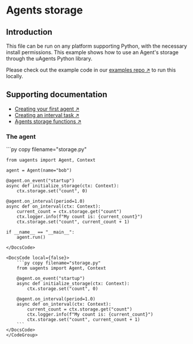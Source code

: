 
# Agents storage

## Introduction

This file can be run on any platform supporting Python, with the necessary install permissions. This example shows how to use an Agent's storage through the uAgents Python library.

Please check out the example code in our [examples repo ↗️](https://github.com/fetchai/uAgent-Examples/tree/main/1-uagents/examples/easy/agent-storage/storage.py) to run this locally.

## Supporting documentation

- [Creating your first agent ↗️](/guides/agents/create-a-uagent)
- [Creating an interval task ↗️](/guides/agents/interval-task)
- [Agents storage functions ↗️](/guides/agents/intermediate/storage-function)

### The agent

<GithubCodeSegment digest="a1c49eb3303e51881f318819b117fb03">
    <CodeSegment
        path="https://github.com/fetchai/uAgent-Examples/blob/main/1-uagents/examples/easy/agent-storage/storage.py"
        lineStart={1}
        lineEnd={16}
        hosted={true}
    />
</GithubCodeSegment>
<CodeGroup dynamic hasCopy isLocalHostedFile digest='a1c49eb3303e51881f318819b117fb03'>

<DocsCode local={true}>
	```py copy filename="storage.py"

	from uagents import Agent, Context
	 
	agent = Agent(name="bob")
	 
	@agent.on_event("startup")
	async def initialize_storage(ctx: Context):
	    ctx.storage.set("count", 0)
	 
	@agent.on_interval(period=1.0)
	async def on_interval(ctx: Context):
	    current_count = ctx.storage.get("count")
	    ctx.logger.info(f"My count is: {current_count}")
	    ctx.storage.set("count", current_count + 1)
	 
	if __name__ == "__main__":
	    agent.run()

```
</DocsCode>

<DocsCode local={false}>
    ```py copy filename="storage.py"
    from uagents import Agent, Context

    @agent.on_event("startup")
    async def initialize_storage(ctx: Context):
        ctx.storage.set("count", 0)

    @agent.on_interval(period=1.0)
    async def on_interval(ctx: Context):
        current_count = ctx.storage.get("count")
        ctx.logger.info(f"My count is: {current_count}")
        ctx.storage.set("count", current_count + 1)
    ```
</DocsCode>
</CodeGroup>